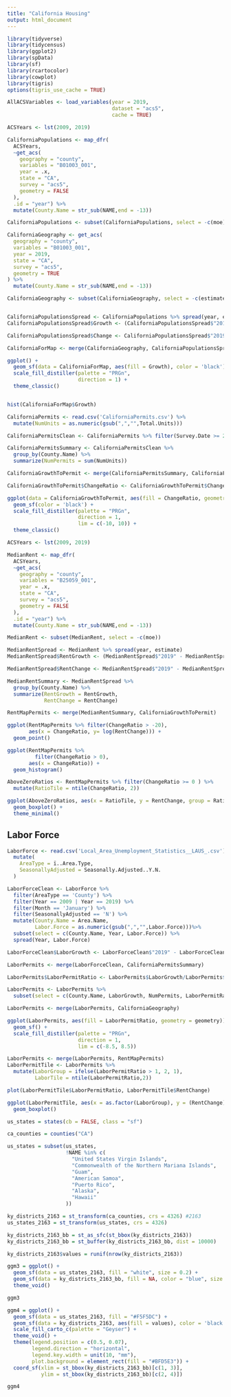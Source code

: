 ```yaml
---
title: "California Housing"
output: html_document
---
```


<style type="text/css">
.title {
  display: none;
}

</style>

<div class="row" style="padding-top: 0px;"> 
<div class="col-sm-6">
```r
library(tidyverse)
library(tidycensus)
library(ggplot2)
library(spData)
library(sf)
library(rcartocolor)
library(cowplot)
library(tigris)
options(tigris_use_cache = TRUE)


```

```r
AllACSVariables <- load_variables(year = 2019, 
                                  dataset = "acs5", 
                                  cache = TRUE)

ACSYears <- lst(2009, 2019)

CaliforniaPopulations <- map_dfr(
  ACSYears, 
  ~get_acs(
    geography = "county",
    variables = "B01003_001",
    year = .x,
    state = "CA",
    survey = "acs5",
    geometry = FALSE
  ),
  .id = "year") %>%
  mutate(County.Name = str_sub(NAME,end = -13))

CaliforniaPopulations <- subset(CaliforniaPopulations, select = -c(moe))

CaliforniaGeography <- get_acs(
  geography = "county",
  variables = "B01003_001",
  year = 2019,
  state = "CA",
  survey = "acs5",
  geometry = TRUE
) %>%
  mutate(County.Name = str_sub(NAME,end = -13))

CaliforniaGeography <- subset(CaliforniaGeography, select = -c(estimate, moe, variable))



```

```r
CaliforniaPopulationsSpread <- CaliforniaPopulations %>% spread(year, estimate)
CaliforniaPopulationsSpread$Growth <- (CaliforniaPopulationsSpread$"2019" - CaliforniaPopulationsSpread$"2009")/ CaliforniaPopulationsSpread$"2009"

CaliforniaPopulationsSpread$Change <- CaliforniaPopulationsSpread$"2019" - CaliforniaPopulationsSpread$"2009"

CaliforniaForMap <- merge(CaliforniaGeography, CaliforniaPopulationsSpread)
```


```r
ggplot() +
  geom_sf(data = CaliforniaForMap, aes(fill = Growth), color = 'black') +
  scale_fill_distiller(palette = "PRGn", 
                       direction = 1) +
  theme_classic()


hist(CaliforniaForMap$Growth)

```


```r

CaliforniaPermits <- read.csv('CaliforniaPermits.csv') %>%
  mutate(NumUnits = as.numeric(gsub(",","",Total.Units)))

```

```r

CaliforniaPermitsClean <- CaliforniaPermits %>% filter(Survey.Date >= 2009 & Survey.Date <= 2019)

CaliforniaPermitsSummary <- CaliforniaPermitsClean %>%
  group_by(County.Name) %>%
  summarize(NumPermits = sum(NumUnits))

```

```r

CaliforniaGrowthToPermit <- merge(CaliforniaPermitsSummary, CaliforniaForMap)

CaliforniaGrowthToPermit$ChangeRatio <- CaliforniaGrowthToPermit$Change/CaliforniaGrowthToPermit$NumPermits

ggplot(data = CaliforniaGrowthToPermit, aes(fill = ChangeRatio, geometry = geometry)) +
  geom_sf(color = 'black') +
  scale_fill_distiller(palette = "PRGn", 
                       direction = 1, 
                       lim = c(-10, 10)) +
  theme_classic()

```


```r

ACSYears <- lst(2009, 2019)

MedianRent <- map_dfr(
  ACSYears, 
  ~get_acs(
    geography = "county",
    variables = "B25059_001",
    year = .x,
    state = "CA",
    survey = "acs5",
    geometry = FALSE
  ),
  .id = "year") %>%
  mutate(County.Name = str_sub(NAME,end = -13))

MedianRent <- subset(MedianRent, select = -c(moe))

MedianRentSpread <- MedianRent %>% spread(year, estimate)
MedianRentSpread$RentGrowth <- (MedianRentSpread$"2019" - MedianRentSpread$"2009")/ MedianRentSpread$"2009"

MedianRentSpread$RentChange <- MedianRentSpread$"2019" - MedianRentSpread$"2009"

MedianRentSummary <- MedianRentSpread %>%
  group_by(County.Name) %>%
  summarize(RentGrowth = RentGrowth,
            RentChange = RentChange)

RentMapPermits <- merge(MedianRentSummary, CaliforniaGrowthToPermit) 

ggplot(RentMapPermits %>% filter(ChangeRatio > -20), 
       aes(x = ChangeRatio, y= log(RentChange))) +
  geom_point()

ggplot(RentMapPermits %>% 
         filter(ChangeRatio > 0), 
       aes(x = ChangeRatio)) + 
  geom_histogram()

AboveZeroRatios <- RentMapPermits %>% filter(ChangeRatio >= 0 ) %>%
  mutate(RatioTile = ntile(ChangeRatio, 2))

ggplot(AboveZeroRatios, aes(x = RatioTile, y = RentChange, group = RatioTile)) +
  geom_boxplot() +
  theme_minimal()

```


## Labor Force ##

```r

LaborForce <- read.csv('Local_Area_Unemployment_Statistics__LAUS_.csv') %>%
  mutate(
    AreaType = ï..Area.Type,
    SeasonallyAdjusted = Seasonally.Adjusted..Y.N.
  )

LaborForceClean <- LaborForce %>% 
  filter(AreaType == 'County') %>%
  filter(Year == 2009 | Year == 2019) %>%
  filter(Month == 'January') %>%
  filter(SeasonallyAdjusted == 'N') %>%
  mutate(County.Name = Area.Name,
         Labor.Force = as.numeric(gsub(",","",Labor.Force)))%>%
  subset(select = c(County.Name, Year, Labor.Force)) %>%
  spread(Year, Labor.Force) 

LaborForceClean$LaborGrowth <- LaborForceClean$"2019" - LaborForceClean$"2009"

LaborPermits <- merge(LaborForceClean, CaliforniaPermitsSummary)

LaborPermits$LaborPermitRatio <- LaborPermits$LaborGrowth/LaborPermits$NumPermits

LaborPermits <- LaborPermits %>%
  subset(select = c(County.Name, LaborGrowth, NumPermits, LaborPermitRatio))

LaborPermits <- merge(LaborPermits, CaliforniaGeography)

ggplot(LaborPermits, aes(fill = LaborPermitRatio, geometry = geometry)) +
  geom_sf() +
  scale_fill_distiller(palette = "PRGn", 
                       direction = 1, 
                       lim = c(-8.5, 8.5))

LaborPermits <- merge(LaborPermits, RentMapPermits) 
LaborPermitTile <- LaborPermits %>%
  mutate(LaborGroup = ifelse(LaborPermitRatio > 1, 2, 1),
         LaborTile = ntile(LaborPermitRatio,2))

plot(LaborPermitTile$LaborPermitRatio, LaborPermitTile$RentChange)

ggplot(LaborPermitTile, aes(x = as.factor(LaborGroup), y = (RentChange))) + 
  geom_boxplot()

```


```r

us_states = states(cb = FALSE, class = "sf")

ca_counties = counties("CA")

us_states = subset(us_states, 
                   !NAME %in% c(
                     "United States Virgin Islands",
                     "Commonwealth of the Northern Mariana Islands",
                     "Guam",
                     "American Samoa",
                     "Puerto Rico",
                     "Alaska",
                     "Hawaii"
                   ))

ky_districts_2163 = st_transform(ca_counties, crs = 4326) #2163
us_states_2163 = st_transform(us_states, crs = 4326)

ky_districts_2163_bb = st_as_sfc(st_bbox(ky_districts_2163))
ky_districts_2163_bb = st_buffer(ky_districts_2163_bb, dist = 10000)

ky_districts_2163$values = runif(nrow(ky_districts_2163))

ggm3 = ggplot() + 
  geom_sf(data = us_states_2163, fill = "white", size = 0.2) + 
  geom_sf(data = ky_districts_2163_bb, fill = NA, color = "blue", size = 1.2) +
  theme_void()

ggm3

ggm4 = ggplot() + 
  geom_sf(data = us_states_2163, fill = "#F5F5DC") +
  geom_sf(data = ky_districts_2163, aes(fill = values), color = 'black') +
  scale_fill_carto_c(palette = "Geyser") +
  theme_void() +
  theme(legend.position = c(0.5, 0.07),
        legend.direction = "horizontal",
        legend.key.width = unit(10, "mm"),
        plot.background = element_rect(fill = "#BFD5E3")) +
  coord_sf(xlim = st_bbox(ky_districts_2163_bb)[c(1, 3)],
           ylim = st_bbox(ky_districts_2163_bb)[c(2, 4)])

ggm4

```

</div>
<div class="col-sm-6">


</a>
</div>


</a>
</div>
